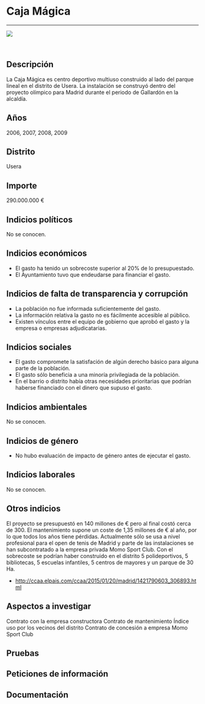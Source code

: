 Caja Mágica
===========

------------------------------------------------------------------------

![](https://dl.airtable.com/8wlPhQb5TiCfOVboDjx7_caja-magica.jpg)

<br/>

Descripción
-----------

La Caja Mágica es centro deportivo multiuso construido al lado del
parque lineal en el distrito de Usera. La instalación se construyó
dentro del proyecto olímpico para Madrid durante el periodo de Gallardón
en la alcaldía.

Años
----

2006, 2007, 2008, 2009

Distrito
--------

Usera

Importe
-------

290.000.000 €

Indicios políticos
------------------

No se conocen.

Indicios económicos
-------------------

-   El gasto ha tenido un sobrecoste superior al 20% de
    lo presupuestado.
-   El Ayuntamiento tuvo que endeudarse para financiar el gasto.

Indicios de falta de transparencia y corrupción
-----------------------------------------------

-   La población no fue informada suficientemente del gasto.
-   La información relativa la gasto no es fácilmente accesible
    al público.
-   Existen vínculos entre el equipo de gobierno que aprobó el gasto y
    la empresa o empresas adjudicatarias.

Indicios sociales
-----------------

-   El gasto compromete la satisfación de algún derecho básico para
    alguna parte de la población.
-   El gasto sólo beneficia a una minoría privilegiada de la población.
-   En el barrio o distrito había otras necesidades prioritarias que
    podrían haberse financiado con el dinero que supuso el gasto.

Indicios ambientales
--------------------

No se conocen.

Indicios de género
------------------

-   No hubo evaluación de impacto de género antes de ejecutar el gasto.

Indicios laborales
------------------

No se conocen.

Otros indicios
--------------

El proyecto se presupuestó en 140 millones de € pero al final costó
cerca de 300. El mantenimiento supone un coste de 1,35 millones de € al
año, por lo que todos los años tiene pérdidas. Actualmente sólo se usa a
nivel profesional para el open de tenis de Madrid y parte de las
instalaciones se han subcontratado a la empresa privada Momo Sport Club.
Con el sobrecoste se podrían haber construido en el distrito 5
polideportivos, 5 bibliotecas, 5 escuelas infantiles, 5 centros de
mayores y un parque de 30 Ha.

-   <http://ccaa.elpais.com/ccaa/2015/01/20/madrid/1421790603_306893.html>

Aspectos a investigar
---------------------

Contrato con la empresa constructora Contrato de mantenimiento Índice
uso por los vecinos del distrito Contrato de concesión a empresa Momo
Sport Club

Pruebas
-------

Peticiones de información
-------------------------

Documentación
-------------

